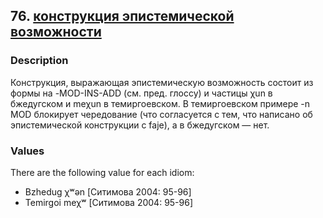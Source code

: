## 76. <a href =  'https://agricolamz.github.io/The_Circassian_Isoglosses_Database/76.html'>конструкция эпистемической возможности</a>
### Description

Конструкция, выражающая эпистемическую возможность состоит из формы на -MOD-INS-ADD (см. пред. глоссу) и частицы χun в бжедугском и meχun в темиргоевском. В темиргоевском примере -n MOD блокирует чередование (что согласуется с тем, что написано об эпистемической конструкции с faje), а в бжедугском — нет.

### Values
There are the following value for each idiom:

* Bzhedug  χʷən [Ситимова 2004: 95-96] 
* Temirgoi  meχʷ [Ситимова 2004: 95-96] 

